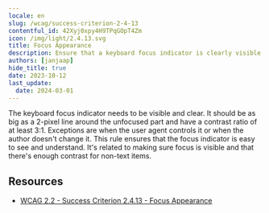 ```yaml
---
locale: en
slug: /wcag/success-criterion-2-4-13
contentful_id: 42Xyj0xpy4H9TPqGOpT4Zm
icon: /img/light/2.4.13.svg
title: Focus Appearance
description: Ensure that a keyboard focus indicator is clearly visible and discernible.
authors: [janjaap]
hide_title: true
date: 2023-10-12
last_update:
  date: 2024-03-01
---
```


<Hero
  title="Focus Appearance"
  image="/img/light/2.4.13.svg"
  alt="WCAG 2.4.13 - Logo"
  prefix="Success Criterion 2.4.13"
  suffix="Level AAA"
/>

The keyboard focus indicator needs to be visible and clear. It should be as big as a 2-pixel line around the unfocused part and have a contrast ratio of at least 3:1. Exceptions are when the user agent controls it or when the author doesn't change it. This rule ensures that the focus indicator is easy to see and understand. It's related to making sure focus is visible and that there's enough contrast for non-text items.

## Resources

- [WCAG 2.2 - Success Criterion 2.4.13 - Focus Appearance](https://www.w3.org/TR/WCAG22/#focus-appearance)
